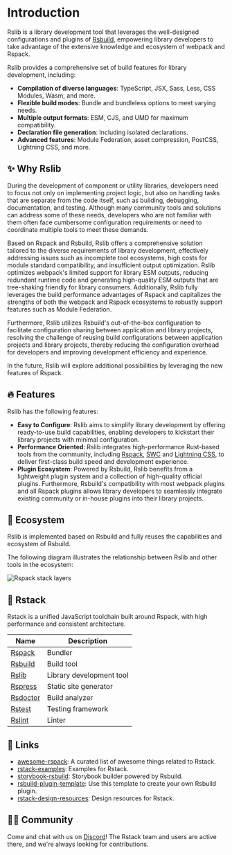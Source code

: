 # Introduction

Rslib is a library development tool that leverages the well-designed configurations and plugins of [Rsbuild](https://rsbuild.rs), empowering library developers to take advantage of the extensive knowledge and ecosystem of webpack and Rspack.

Rslib provides a comprehensive set of build features for library development, including:

- **Compilation of diverse languages**: TypeScript, JSX, Sass, Less, CSS Modules, Wasm, and more.
- **Flexible build modes**: Bundle and bundleless options to meet varying needs.
- **Multiple output formats**: ESM, CJS, and UMD for maximum compatibility.
- **Declaration file generation**: Including isolated declarations.
- **Advanced features**: Module Federation, asset compression, PostCSS, Lightning CSS, and more.

## ✨ Why Rslib

During the development of component or utility libraries, developers need to focus not only on implementing project logic, but also on handling tasks that are separate from the code itself, such as building, debugging, documentation, and testing. Although many community tools and solutions can address some of these needs, developers who are not familiar with them often face cumbersome configuration requirements or need to coordinate multiple tools to meet these demands.

Based on Rspack and Rsbuild, Rslib offers a comprehensive solution tailored to the diverse requirements of library development, effectively addressing issues such as incomplete tool ecosystems, high costs for module standard compatibility, and insufficient output optimization. Rslib optimizes webpack's limited support for library ESM outputs, reducing redundant runtime code and generating high-quality ESM outputs that are tree-shaking friendly for library consumers. Additionally, Rslib fully leverages the build performance advantages of Rspack and capitalizes the strengths of both the webpack and Rspack ecosystems to robustly support features such as Module Federation.

Furthermore, Rslib utilizes Rsbuild's out-of-the-box configuration to facilitate configuration sharing between application and library projects, resolving the challenge of reusing build configurations between application projects and library projects, thereby reducing the configuration overhead for developers and improving development efficiency and experience.

In the future, Rslib will explore additional possibilities by leveraging the new features of Rspack.

## 🔥 Features

Rslib has the following features:

- **Easy to Configure**: Rslib aims to simplify library development by offering ready-to-use build capabilities, enabling developers to kickstart their library projects with minimal configuration.
- **Performance Oriented**: Rslib integrates high-performance Rust-based tools from the community, including [Rspack](https://rspack.rs/), [SWC](https://swc.rs/) and [Lightning CSS](https://lightningcss.dev/), to deliver first-class build speed and development experience.
- **Plugin Ecosystem**: Powered by Rsbuild, Rslib benefits from a lightweight plugin system and a collection of high-quality official plugins. Furthermore, Rsbuild's compatibility with most webpack plugins and all Rspack plugins allows library developers to seamlessly integrate existing community or in-house plugins into their library projects.

## 🎯 Ecosystem

Rslib is implemented based on Rsbuild and fully reuses the capabilities and ecosystem of Rsbuild.

The following diagram illustrates the relationship between Rslib and other tools in the ecosystem:

![Rspack stack layers](https://assets.rspack.rs/rsbuild/assets/rspack-stack-layers.png)

## 🦀 Rstack

Rstack is a unified JavaScript toolchain built around Rspack, with high performance and consistent architecture.

| Name                                                  | Description              |
| ----------------------------------------------------- | ------------------------ |
| [Rspack](https://github.com/web-infra-dev/rspack)     | Bundler                  |
| [Rsbuild](https://github.com/web-infra-dev/rsbuild)   | Build tool               |
| [Rslib](https://github.com/web-infra-dev/rslib)       | Library development tool |
| [Rspress](https://github.com/web-infra-dev/rspress)   | Static site generator    |
| [Rsdoctor](https://github.com/web-infra-dev/rsdoctor) | Build analyzer           |
| [Rstest](https://github.com/web-infra-dev/rstest)     | Testing framework        |
| [Rslint](https://github.com/web-infra-dev/rslint)     | Linter                   |

## 🔗 Links

- [awesome-rspack](https://github.com/web-infra-dev/awesome-rspack): A curated list of awesome things related to Rstack.
- [rstack-examples](https://github.com/rspack-contrib/rstack-examples): Examples for Rstack.
- [storybook-rsbuild](https://github.com/rspack-contrib/storybook-rsbuild): Storybook builder powered by Rsbuild.
- [rsbuild-plugin-template](https://github.com/rspack-contrib/rsbuild-plugin-template): Use this template to create your own Rsbuild plugin.
- [rstack-design-resources](https://github.com/rspack-contrib/rstack-design-resources): Design resources for Rstack.

## 🧑‍💻 Community

Come and chat with us on [Discord](https://discord.gg/XsaKEEk4mW)! The Rstack team and users are active there, and we're always looking for contributions.

